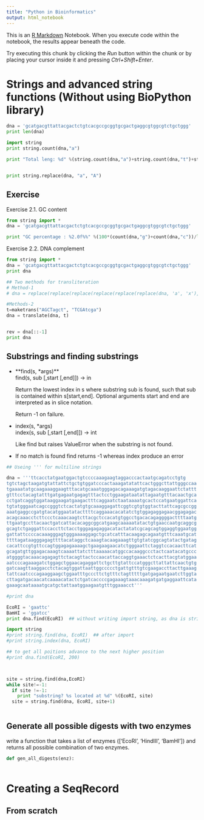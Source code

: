```yaml
---
title: "Python in Bioinformatics"
output: html_notebook
---
```


This is an [R Markdown](http://rmarkdown.rstudio.com) Notebook. When you execute code within the notebook, the results appear beneath the code. 

Try executing this chunk by clicking the *Run* button within the chunk or by placing your cursor inside it and pressing *Ctrl+Shift+Enter*. 


# Strings and advanced string functions (Without using BioPython library)

```python
dna = 'gcatgacgttattacgactctgtcacgccgcggtgcgactgaggcgtggcgtctgctggg'
print len(dna)

import string 
print string.count(dna,"a")

print "Total leng: %d" %(string.count(dna,"a")+string.count(dna,"t")+string.count(dna,"g")+string.count(dna,"c"))


print string.replace(dna, "a", "A")
```
## Exercise

Exercise 2.1. GC content

```python
from string import *
dna = 'gcatgacgttattacgactctgtcacgccgcggtgcgactgaggcgtggcgtctgctggg'

print "GC percentage : %2.0f%%" %(100*(count(dna,"g")+count(dna,"c"))/len(dna))

```

Exercise 2.2. DNA complement
```python
from string import *
dna = 'gcatgacgttattacgactctgtcacgccgcggtgcgactgaggcgtggcgtctgctggg'
print dna

## Two methods for transliteration
# Method-1
# dna = replace(replace(replace(replace(replace(replace(dna, 'a', 'x'), 't', 'a'), 'x', 't'), 'c', 'x'), 'g', 'c'), 'x', 'g')

#Methods-2
t=maketrans("AGCTagct", "TCGAtcga")
dna = translate(dna, t)


rev = dna[::-1]
print dna

```


## Substrings and finding substrings

+ **find(s, *args)**  
    find(s, sub [,start [,end]]) -> in  

    Return the lowest index in s where substring sub is found,
    such that sub is contained within s[start,end].  Optional
    arguments start and end are interpreted as in slice notation.  

    Return -1 on failure.  
    
+ index(s, *args)  
    index(s, sub [,start [,end]]) -> int  

    Like find but raises ValueError when the substring is not found.  


+ If no match is found find returns -1 whereas index produce an error


```python
## Useing ''' for multiline strings

dna = '''ttcacctatgaatggactgtccccaaagaagtaggacccactaatgcagatcctgtg
tgtctagctaagatgtattattctgctgtggatcccactaaagatatattcactgggcttattgggccaa
tgaaaatatgcaagaaaggaagtttacatgcaaatgggagacagaaagatgtagacaaggaattctattt
gtttcctacagtatttgatgagaatgagagtttactcctggaagataatattagaatgtttacaactgca
cctgatcaggtggataaggaagatgaagactttcaggaatctaataaaatgcactccatgaatggattca
tgtatgggaatcagccgggtctcactatgtgcaaaggagattcggtcgtgtggtacttattcagcgccgg
aaatgaggccgatgtacatggaatatacttttcaggaaacacatatctgtggagaggagaacggagagac
acagcaaacctcttccctcaaacaagtcttacgctccacatgtggcctgacacagaggggacttttaatg
ttgaatgccttacaactgatcattacacaggcggcatgaagcaaaaatatactgtgaaccaatgcaggcg
gcagtctgaggattccaccttctacctgggagagaggacatactatatcgcagcagtggaggtggaatgg
gattattccccacaaagggagtgggaaaaggagctgcatcatttacaagagcagaatgtttcaaatgcat
ttttagataagggagagttttacataggctcaaagtacaagaaagttgtgtatcggcagtatactgatag
cacattccgtgttccagtggagagaaaagctgaagaagaacatctgggaattctaggtccacaacttcat
gcagatgttggagacaaagtcaaaattatctttaaaaacatggccacaaggccctactcaatacatgccc
atggggtacaaacagagagttctacagttactccaacattaccaggtgaaactctcacttacgtatggaa
aatcccagaaagatctggagctggaacagaggattctgcttgtattccatgggcttattattcaactgtg
gatcaagttaaggacctctacagtggattaattggccccctgattgtttgtcgaagaccttacttgaaag
tattcaatcccagaaggaagctggaatttgcccttctgtttctagtttttgatgagaatgaatcttggta
cttagatgacaacatcaaaacatactctgatcaccccgagaaagtaaacaaagatgatgaggaattcata
gaaagcaataaaatgcatgctattaatggaagaatgtttggaaacct'''

#print dna

EcoRI = 'gaattc'
BamHI = 'ggatcc'
print dna.find(EcoRI)  ## without writing import string, as dna is string and thus has an function find

import string 
#print string.find(dna, EcoRI)  ## after import
#print string.index(dna, EcoRI)

## to get all poitions advance to the next higher position
#print dna.find(EcoRI, 200) 



site = string.find(dna,EcoRI)
while site!=-1:
  if site !=-1:
    print "substring? %s located at %d" %(EcoRI, site)
  site = string.find(dna, EcoRI, site+1)
  


```

## Generate all possible digests with two enzymes
write a function that takes a list of enzymes (['EcoRI', 'HindIII', 'BamHI']) and returns all possible combination of two enzymes.


```python
def gen_all_digests(enz):
  
```



# Creating a SeqRecord

## From scratch











